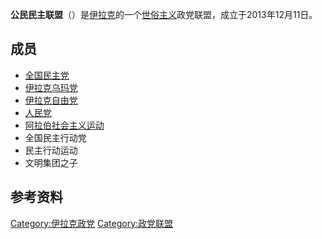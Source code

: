 {{expand|time=2014-12-27T17:25:39+00:00}}
{{Infobox political party
|name  = 公民民主联盟
|name_native   = التحالف المدني الديمقراطي
|logo          =
|leader        = [[阿里·哈希姆·阿齐兹|阿里·哈希姆·阿齐兹]]<ref name="Al Sumaria">{{cite web|title=Civil Democratic Alliance|url=http://www.alsumaria.tv/Iraq-Elections-2014/Coalitions/3/%D8%A7%D9%84%D8%AA%D8%AD%D8%A7%D9%84%D9%81-%D8%A7%D9%84%D9%85%D8%AF%D9%86%D9%8A-%D8%A7%D9%84%D8%AF%D9%8A%D9%85%D9%82%D8%B1%D8%A7%D8%B7%D9%8A|website=Al Sumaria|accessdate=5 September 2014|archive-url=https://web.archive.org/web/20141106120939/http://www.alsumaria.tv/Iraq-Elections-2014/Coalitions/3/%D8%A7%D9%84%D8%AA%D8%AD%D8%A7%D9%84%D9%81-%D8%A7%D9%84%D9%85%D8%AF%D9%86%D9%8A-%D8%A7%D9%84%D8%AF%D9%8A%D9%85%D9%82%D8%B1%D8%A7%D8%B7%D9%8A|archive-date=2014-11-06|dead-url=yes}}</ref>
|leader1_title = 
|leader1_name  = 
|leader2_title = 
|leader2_name  = 
|founder       = 
|foundation    = 2013年12月11日
|dissolution   =
|headquarters  = [[巴格达|巴格达]]奈塞尔街<ref name="Civil Democratic Alliance 232">{{cite web|title=Civil Democratic Alliance 232|url=https://www.facebook.com/232iraq/info|website=Facebook|accessdate=5 September 2014}}</ref>
|ideology      = [[共产主义|共产主义]]<ref>{{Cite news|url=http://www.iraqicivilsociety.org/archives/3052|title=Iraq Votes 2014: Election Posters Reveal Hidden Messages, New Alliances, Surprising Strategies|agency=Iraqi Civil Society Solidarity Initiative|date=21 April 2014|accessdate=10 June 2014|archive-date=2016-09-20|archive-url=https://web.archive.org/web/20160920023039/http://www.iraqicivilsociety.org/archives/3052|dead-url=no}}</ref><br>[[社会主义|社会主义]]<br>[[自由主义|自由主义]]<ref name=am31jan>{{Cite news|url=http://www.al-monitor.com/pulse/originals/2014/01/iraq-electoral-alliance-liberals-weak-chances.html|title=Iraqi liberals losing ground to Islamists|agency=Al Monitor|date=31 January 2014|accessdate=10 June 2014|archive-url=https://web.archive.org/web/20140407001532/http://www.al-monitor.com/pulse/originals/2014/01/iraq-electoral-alliance-liberals-weak-chances.html|archive-date=2014-04-07|dead-url=yes}}</ref><br>[[公民主义|公民主义]]<ref name=reuters29april>{{Cite news|title=Secularist underdogs fight to be heard in Iraq election|date=29 April 2014|accessdate=10 June 2014|url=http://uk.reuters.com/article/2014/04/29/uk-iraq-election-secular-idUKKBN0DF1TN20140429|newspaper=Reuters|archive-date=2014-11-02|archive-url=https://web.archive.org/web/20141102071234/http://uk.reuters.com/article/2014/04/29/uk-iraq-election-secular-idUKKBN0DF1TN20140429|dead-url=no}}</ref><br>[[无宗派主义|无宗派主义]]<ref name=il>{{Cite news|url=http://iraqiletter.blogspot.com/2013/12/iraqi-cp-to-contest-parliamentary.html|title=Iraqi Communist Party to contest parliamentary elections under the Civil Democratic Alliance|agency=Iraqi Letter|date=11 December 2013|accessdate=10 June 2014|archive-date=2017-11-07|archive-url=https://web.archive.org/web/20171107025734/http://iraqiletter.blogspot.com/2013/12/iraqi-cp-to-contest-parliamentary.html|dead-url=no}}</ref><br>[[反腐败|反腐败]]<ref name=il/>
|position      = [[中间偏左|中间偏左]]至[[左翼|左翼]]
|youth_wing    = 
|wing1_title   = 
|wing1         = 
|international = 
|european      = 
|europarl      = 
|colours       = [[橙色|橙色]]和[[蓝色|蓝色]]
|country       = 伊拉克
|website       = {{URL|https://www.facebook.com/232iraq/timeline}}
|colorcode     =
|seats1_title  = [[伊拉克国民议会|国民议会]]
|seats1        = {{Composition bar|3|328|hex=red}}
|seats2_title  = 
|seats2        = 
|seats3_title  = 
|seats3        = 
|seats4_title  = 
|seats4        = 
}}
'''公民民主联盟'''（{{lang-ar|التحالف المدني الديمقراطي}}）是[[伊拉克|伊拉克]]的一个[[世俗主义|世俗主义]]政党联盟，成立于2013年12月11日。

==成员==
*[[全国民主党|全国民主党]]
*[[伊拉克乌玛党|伊拉克乌玛党]]
*[[伊拉克自由党|伊拉克自由党]]
*[[人民党_(伊拉克)|人民党]]
*[[阿拉伯社会主义运动|阿拉伯社会主义运动]]
*全国民主行动党
*民主行动运动
*文明集团之子

==参考资料==
{{reflist}}
[[Category:伊拉克政党|Category:伊拉克政党]]
[[Category:政党联盟|Category:政党联盟]]